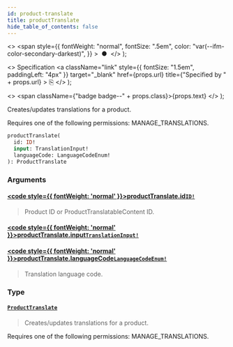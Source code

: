 ```yaml
---
id: product-translate
title: productTranslate
hide_table_of_contents: false
---
```


  <>
    <span
      style={{
        fontWeight: "normal",
        fontSize: ".5em",
        color: "var(--ifm-color-secondary-darkest)",
      }}
    >
      &nbsp;●&nbsp;
    </span>
  </>
);

  <>
    Specification
    <a
      className="link"
      style={{ fontSize: "1.5em", paddingLeft: "4px" }}
      target="\_blank"
      href={props.url}
      title={"Specified by " + props.url}
    >
      ⎘
    </a>
  </>
);

  <>
    <span className={"badge badge--" + props.class}>{props.text}</span>
  </>
);

Creates/updates translations for a product.

Requires one of the following permissions: MANAGE_TRANSLATIONS.

```graphql
productTranslate(
  id: ID!
  input: TranslationInput!
  languageCode: LanguageCodeEnum!
): ProductTranslate
```

### Arguments

#### [<code style={{ fontWeight: 'normal' }}>productTranslate.<b>id</b></code>](#)<Bullet />[`ID!`](../../api-reference/scalars/id) <Badge class="secondary" text="non-null"/> <Badge class="secondary" text="scalar"/>

> Product ID or ProductTranslatableContent ID.

#### [<code style={{ fontWeight: 'normal' }}>productTranslate.<b>input</b></code>](#)<Bullet />[`TranslationInput!`](../../api-reference/inputs/translation-input) <Badge class="secondary" text="non-null"/> <Badge class="secondary" text="input"/>

>

#### [<code style={{ fontWeight: 'normal' }}>productTranslate.<b>languageCode</b></code>](#)<Bullet />[`LanguageCodeEnum!`](../../api-reference/enums/language-code-enum) <Badge class="secondary" text="non-null"/> <Badge class="secondary" text="enum"/>

> Translation language code.

### Type

#### [`ProductTranslate`](../../api-reference/objects/product-translate) <Badge class="secondary" text="object"/>

> Creates/updates translations for a product.

Requires one of the following permissions: MANAGE_TRANSLATIONS.

>
